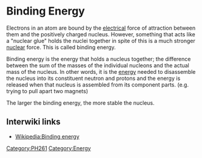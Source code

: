 = Binding Energy =
Electrons in an atom are bound by the [[electrical]] force of attraction between them and the positively charged nucleus. However, something that acts like a "nuclear glue" holds the nuclei together in spite of this is a much stronger [[nuclear]] force. This is called binding energy.
 
Binding energy is the energy that holds a nucleus together; the difference between the sum of the masses of the individual nucleons and the actual mass of the nucleus. In other words, it is the [[energy]] needed to disassemble the nucleus into its constituent neutron and protons and the energy is released when that nucleus is assembled from its component parts. (e.g. trying to pull apart two magnets) 

The larger the binding energy, the more stable the nucleus.

== Interwiki links ==

* [[Wikipedia:Binding energy]]

[[Category:PH261]]
[[Category:Energy]]